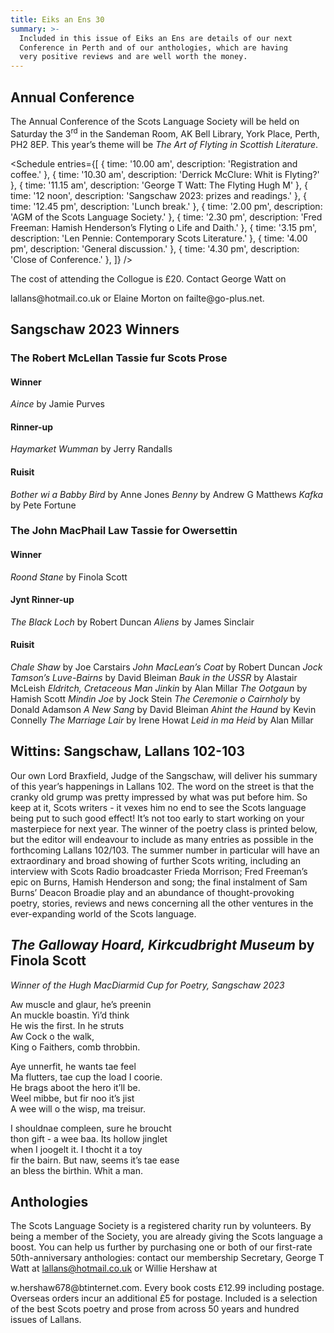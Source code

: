 ```yaml
---
title: Eiks an Ens 30
summary: >-
  Included in this issue of Eiks an Ens are details of our next
  Conference in Perth and of our anthologies, which are having
  very positive reviews and are well worth the money.
---
```


## Annual Conference

The Annual Conference of the Scots Language Society will be held on Saturday the
3<sup>rd</sup> in the Sandeman Room, AK Bell Library, York Place, Perth, PH2 
8EP. This year’s theme will be _The Art of Flyting in Scottish Literature_.

<Schedule
  entries={[
    { time: '10.00 am', description: 'Registration and coffee.' },
    { time: '10.30 am', description: 'Derrick McClure: Whit is Flyting?' },
    { time: '11.15 am', description: 'George T Watt: The Flyting Hugh M' },
    { time: '12 noon', description: 'Sangschaw 2023: prizes and readings.' },
    { time: '12.45 pm', description: 'Lunch break.' },
    { time: '2.00 pm', description: 'AGM of the Scots Language Society.' },
    { time: '2.30 pm', description: 'Fred Freeman: Hamish Henderson’s Flyting o Life and Daith.' },
    { time: '3.15 pm', description: 'Len Pennie: Contemporary Scots Literature.' },
    { time: '4.00 pm', description: 'General discussion.' },
    { time: '4.30 pm', description: 'Close of Conference.' },
  ]}
/>

The cost of attending the Collogue is £20. Contact George Watt on
<Link href="mailto:lallans@hotmail.co.uk">lallans@hotmail.co.uk</Link>
or Elaine Morton on
<Link href="mailto:failte@go-plus.net">failte@go-plus.net</Link>.

## Sangschaw 2023 Winners

### The Robert McLellan Tassie fur Scots Prose

#### Winner

_Aince_ by Jamie Purves

#### Rinner-up

_Haymarket Wumman_ by Jerry Randalls

#### Ruisit

_Bother wi a Babby Bird_ by Anne Jones
_Benny_ by Andrew G Matthews
_Kafka_ by Pete Fortune

### The John MacPhail Law Tassie for Owersettin

#### Winner

_Roond Stane_ by Finola Scott

#### Jynt Rinner-up

_The Black Loch_ by Robert Duncan
_Aliens_ by James Sinclair

#### Ruisit

_Chale Shaw_ by Joe Carstairs
_John MacLean’s Coat_ by Robert Duncan
_Jock Tamson’s Luve-Bairns_ by David Bleiman
_Bauk in the USSR_ by Alastair McLeish
_Eldritch, Cretaceous Man Jinkin_ by Alan Millar
_The Ootgaun_ by Hamish Scott
_Mindin Joe_ by Jock Stein
_The Ceremonie o Cairnholy_ by Donald Adamson
_A New Sang_ by David Bleiman
_Ahint the Haund_ by Kevin Connelly
_The Marriage Lair_ by Irene Howat
_Leid in ma Heid_ by Alan Millar

## Wittins: Sangschaw, Lallans 102-103

Our own Lord Braxfield, Judge of the Sangschaw, will deliver his summary of
this year’s happenings in Lallans 102. The word on the street is that the
cranky old grump was pretty impressed by what was put before him. So keep at
it, Scots writers - it vexes him no end to see the Scots language being put to
such good effect! It’s not too early to start working on your masterpiece for
next year. The winner of the poetry class is printed below, but the editor will
endeavour to include as many entries as possible in the forthcoming Lallans
102/103. The summer number in particular will have an extraordinary and broad
showing of further Scots writing, including an interview with Scots Radio
broadcaster Frieda Morrison; Fred Freeman’s epic on Burns, Hamish Henderson
and song; the final instalment of Sam Burns’ Deacon Broadie play and an
abundance of thought-provoking poetry, stories, reviews and news concerning
all the other ventures in the ever-expanding world of the Scots language.

## _The Galloway Hoard, Kirkcudbright Museum_ by Finola Scott

_Winner of the Hugh MacDiarmid Cup for Poetry, Sangschaw 2023_

Aw muscle and glaur, he’s preenin<br />
An muckle boastin. Yi’d think<br />
He wis the first. In he struts<br />
Aw Cock o the walk,<br />
King o Faithers, comb throbbin.<br />

Aye unnerfit, he wants tae feel<br />
Ma flutters, tae cup the load I coorie.<br />
He brags aboot the hero it’ll be.<br />
Weel mibbe, but fir noo it’s jist<br />
A wee will o the wisp, ma treisur.<br />

I shouldnae compleen, sure he broucht<br />
thon gift - a wee baa. Its hollow jinglet<br />
when I joogelt it. I thocht it a toy<br />
fir the bairn. But naw, seems it’s tae ease<br />
an bless the birthin. Whit a man.<br />

## Anthologies

The Scots Language Society is a registered charity run by volunteers. By being
a member of the Society, you are already giving the Scots language a boost.
You can help us further by purchasing one or both of our first-rate
50th-anniversary anthologies: contact our membership Secretary, George T Watt
at <Link href="mailto:lallans@hotmail.co.uk">lallans@hotmail.co.uk</Link>
or Willie Hershaw at
<Link href="mailto:w.hershaw678@btinternet.com">w.hershaw678@btinternet.com</Link>.
Every book costs £12.99 including postage. Overseas orders incur an additional
£5 for postage. Included is a selection of the best Scots poetry and prose
from across 50 years and hundred issues of Lallans.
